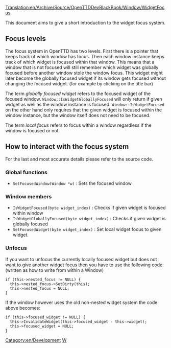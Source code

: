 [[Translation:en/Archive/Source/OpenTTDDevBlackBook/Window/WidgetFocus]]
{{en/Development/Navigation}}

This document aims to give a short introduction to the widget focus system. 

== Focus levels ==
The focus system in OpenTTD has two levels. First there is a pointer that keeps track of which window has focus. Then each window instance keeps track of which widget is focused within that window. This means that a window that is not focused will still remember which widget was globally focused before another window stole the window focus. This widget might later become the globally focused widget if its window gets focused without changing the focused widget. (for example by clicking on the title bar)

The term ''globally focused widget'' refers to the focused widget of the focused window. <code>Window::IsWidgetGloballyFocused</code> will only return if given widget as well as the window instance is focused. <code>Window::IsWidgetFocused</code> on the other hand only requires that the given widget is focused within the window instance, but the window itself does not need to be focused.

The term ''local focus'' refers to focus within a window regardless if the window is focused or not.


== How to interact with the focus system ==
For the last and most accurate details please refer to the source code.

=== Global functions ===
* <code>SetFocusedWindow(Window *w)</code> : Sets the focused window

=== Window members ===
* <code>IsWidgetFocused(byte widget_index)</code> : Checks if given widget is focused within window
* <code>IsWidgetGloballyFocused(byte widget_index)</code> : Checks if given widget is globally focused
* <code>SetFocusedWidget(byte widget_index)</code> : Set local widget focus to given widget. 

=== Unfocus ===
If you want to unfocus the currently locally focused widget but does not want to give another widget focus then you have to use the following code: (written as how to write from within a Window)
 if (this->nested_focus != NULL) {
   this->nested_focus->SetDirty(this);
   this->nested_focus = NULL;
 }


If the window however uses the old non-nested widget system the code above becomes:
 if (this->focused_widget != NULL) {
   this->InvalidateWidget(this->focused_widget - this->widget);
   this->focused_widget = NULL;
 }

[[Category:en/Development]]
[[Category:en/Archive/Source/OpenTTDDevBlackBook|W]]